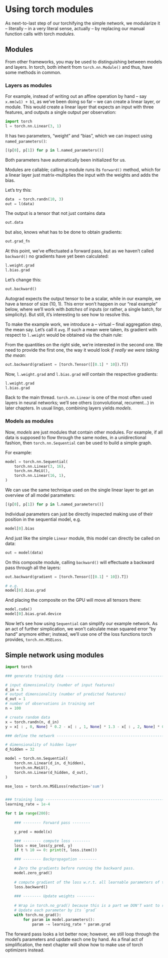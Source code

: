 
# Using torch modules {#simple_net_modules}

As next-to-last step of our torchifying the simple network, we modularize it -- literally -- in a very literal sense, actually -- by replacing our manual function calls with torch _modules_.


## Modules 

From other frameworks, you may be used to distinguishing between models and layers. In torch, both inherit from `torch.nn.Module()` and thus, have some methods in common.

### Layers as modules

For example, instead of writing out an affine operation by hand -- say `x.mm(w1) + b1`, as we've been doing so far -- we can create a linear layer, or module.
This would create a linear layer that expects an input with three features, and outputs a single output per observation:

```python
import torch
l = torch.nn.Linear(3, 1)
```

It has two parameters, "weight" and "bias", which we can inspect using `named_parameters()`:

```python
[(p[0], p[1]) for p in l.named_parameters()]
```

Both parameters have automatically been initialized for us. 

Modules are callable; calling a module runs its `forward()` method, which for a linear layer just matrix-multiplies the input with the weights and adds the bias.

Let's try this:

```python
data  = torch.randn(10, 3)
out = l(data)
```

The output is a tensor that not just contains data

```python
out.data
```

but also, knows what has to be done to obtain gradients:

```python
out.grad_fn
```

At this point, we've effectuated a forward pass, but as we haven't called `backward()` no gradients have yet been calculated:

```python
l.weight.grad
l.bias.grad
```

Let's change this:

```python
out.backward()
```

Autograd expects the output tensor to be a scalar, while in our example, we have a tensor of size (10, 1). This error won't happen in our "real example" below, where we'll work with _batches_ of inputs (or rather, a single batch, for simplicity).
But still, it's interesting to see how to resolve this.

To make the example work, we introduce a -- virtual -- final aggregation step, the mean say. Let's call it `avg`. If such a mean were taken, its gradient with respect to `l.weight` would be obtained via the chain rule:

\begin{equation*} 
 \frac{\partial avg}{\partial w} = \frac{\partial avg}{\partial out}  \frac{\partial out}{\partial w}
 (\#eq:backwardgradient)
\end{equation*} 

From the quantities on the right side, we're interested in the second one. We need to provide the first one, the way it would look _if really we were taking the mean_:

```python
out.backward(gradient = [torch.Tensor([[0.1] * 10]).T])
```


Now, `l.weight.grad` and `l.bias.grad` _will_ contain the respective gradients:

```python
l.weight.grad
l.bias.grad
```

Back to the main thread. `torch.nn.Linear` is one of the most often used layers in neural networks; we'll see others (convolutional, recurrent...) in later chapters. 
In usual lingo, combining layers yields _models_.

### Models as modules

Now, _models_ are just modules that contain other modules. For example, if all data is supposed to flow through the same nodes, in a unidirectional fashion, then `torch.nn.Sequential` can be used to build a simple graph.

For example:


```python
model = torch.nn.Sequential(
    torch.nn.Linear(3, 16),
    torch.nn.ReLU(),
    torch.nn.Linear(16, 1),
)
```


We can use the same technique used on the single linear layer to get an overview of all model parameters:

```python
[(p[0], p[1]) for p in l.named_parameters()]
```

Individual parameters can just be directly inspected making use of their position in the sequential model, e.g.

```python
model[0].bias
```

And just like the simple `Linear` module, this model can directly be called on data:

```python
out = model(data)
```

On this composite module, calling `backward()` will effectuate a backward pass through all the layers:

```python
out.backward(gradient = [torch.Tensor([[0.1] * 10]).T])

# e.g.
model[0].bias.grad
```

And placing the composite on the GPU will move all tensors there:


```python
model.cuda()
model[0].bias.grad.device
```


Now let's see how using `Sequential` can simplify our example network. As an act of further simplication, we won't calculate mean squared error "by hand" anymore either; instead, we'll use one of the loss functions torch provides, `torch.nn.MSELoss`.

## Simple network using modules

```python
import torch

### generate training data -----------------------------------------------------

# input dimensionality (number of input features)
d_in = 3
# output dimensionality (number of predicted features)
d_out = 1
# number of observations in training set
n = 100

# create random data
x = torch.randn(n, d_in) 
y = x[ : , 0, None] * 0.2 - x[ : , 1, None] * 1.3 - x[ : , 2, None] * 0.5 + torch.randn(n, 1)

### define the network ---------------------------------------------------------

# dimensionality of hidden layer
d_hidden = 32

model = torch.nn.Sequential(
    torch.nn.Linear(d_in, d_hidden),
    torch.nn.ReLU(),
    torch.nn.Linear(d_hidden, d_out),
)

mse_loss = torch.nn.MSELoss(reduction='sum')


### training loop --------------------------------------------------------------
learning_rate = 1e-4

for t in range(200):
    
    ### -------- Forward pass -------- 

    y_pred = model(x)

    ### -------- compute loss -------- 
    loss = mse_loss(y_pred, y)
    if t % 10 == 0: print(t, loss.item())

    ### -------- Backpropagation -------- 

    # Zero the gradients before running the backward pass.
    model.zero_grad()
    
    # compute gradient of the loss w.r.t. all learnable parameters of the model
    loss.backward()
 
    ### -------- Update weights -------- 
    
    # Wrap in torch.no_grad() because this is a part we DON'T want to record for automatic gradient computation
    # Update each parameter by its `grad`
    with torch.no_grad():
        for param in model.parameters():
            param -= learning_rate * param.grad

```


The forward pass looks a lot better now; however, we still loop through the model's parameters and update each one by hand. As a final act of simplification, the next chapter will show how to make use of torch optimizers instead. 
